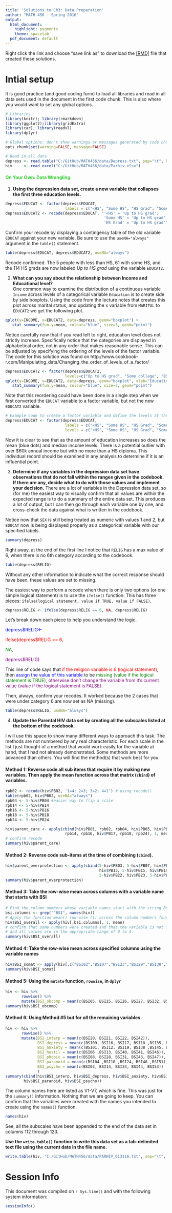 ```yaml
---
title: 'Solutions to Ch3: Data Preparation'
author: "MATH 456 - Spring 2016"
output:
  html_document:
    highlight: pygments
    theme: spacelab
  pdf_document: default
---
```


Right click the link and choose "save link as" to download the 
[[RMD]](ch3_solutions.Rmd) file that created these solutions. 

# Intial setup
It is good practice (and good coding form) to load all libraries and read in all 
data sets used in the document in the first code chunk. This is also where
you would want to set any global options. 
```r
# Libraries
library(knitr); library(rmarkdown)
library(ggplot2);library(gridExtra)
library(car); library(readxl)
library(dplyr)

# Global options: don't show warnings or messages generated by code chunks
opts_chunk$set(warning=FALSE, message=FALSE) 

# Read in all data
depress <- read.table("C:/GitHub/MATH456/data/Depress.txt", sep="\t", header=TRUE) 
hiv     <- read_excel("C:/GitHub/MATH456/data/Parhiv.xlsx")
```


#### <span style="color: LimeGreen">On Your Own: Data Wrangling</span>
1.  **Using the depression data set, create a new variable that collapses the 
    first three education levels.**
```r
depress$EDUCAT <- factor(depress$EDUCAT, 
                          labels = c("<HS", "Some HS", "HS Grad", "Some college", "BS", "MS", "PhD"))
depress$EDUCAT2 <- recode(depress$EDUCAT, "'<HS' = 'Up to HS grad'; 
                                           'Some HS' = 'Up to HS grad'; 
                                           'HS Grad' = 'Up to HS grad'")
```
Confirm your recode by displaying a contingency table of the old variable
`EDUCAT` against your new variable. Be sure to use the `useNA="always"` 
argument in the `table()` statement. 

```r
table(depress$EDUCAT, depress$EDUCAT2, useNA="always")
```
Recode confirmed. The 5 people with less than HS, 61 with some HS, and the
114 HS grads are now labeled _Up to HS grad_ using the variable `EDUCAT2`. 


2.  **What can you say about the relationship between Income and Educational
level?**  
One common way to examine the distribution of a continuous variable `Income`
across levels of a categorical variable `Education` is to create side by side
boxplots. Using the code from the lecture notes that creates this plot across
marital status, and updating the x variable from `MARITAL` to `EDUCAT2` we
get the following plot. 
```r
qplot(y=INCOME, x=EDUCAT2, data=depress, geom="boxplot") + 
   stat_summary(fun.y=mean, colour="blue", size=3, geom="point")
```

Notice carefully now that if you read left to right, education level does
not strictly increase. Specifically notice that the categories are displayed
in alphabetical order, not in any order that makes reasonable sense. This can
be adjusted by specifying the ordering of the levels of the factor variable.
The code for this solution was found on
http://www.cookbook-r.com/Manipulating_data/Changing_the_order_of_levels_of_a_factor/

```r
depress$EDUCAT2 <- factor(depress$EDUCAT2, 
                          levels=c("Up to HS grad", "Some college", "BS", "MS", "PhD"))
qplot(y=INCOME, x=EDUCAT2, data=depress, geom="boxplot", xlab="Education Level") + 
   stat_summary(fun.y=mean, colour="blue", size=3, geom="point")
```

Note that this reordering could have been done in a single step when we first
converted the `EDUCAT` variable to a factor variable, but not the new `EDUCAT2`
variable. 
```r
# Example code to create a factor variable and define the levels at the same time. 
depress$EDUCAT <- factor(depress$EDUCAT, 
                          labels = c("<HS", "Some HS", "HS Grad", "Some college", "BS", "MS", "PhD"), 
                          levels = c("<HS", "Some HS", "HS Grad", "Some college", "BS", "MS", "PhD"))
```

Now it is clear to see that as the amount of education increases so does the
mean (blue dots) and median income levels. There is a potential outlier with
over $60k annual income but with no more than a HS diploma. This individual 
record should be examined in any analysis to determine if it is an influential
point. 


3.  **Determine if any variables in the depression data set have observations
    that do not fall within the ranges given in the codebook. If there are any, 
    decide what to do with those values and implement your decision.**
There are a lot of variables in the Depression data set, so (for me) the easiest
way to visually confirm that all values are within the expected range is to do
a summary of the entire data set. This produces a lot of output, but I can then
go through each variable one by one, and cross-check the data against what is
written in the codebook.

Notice now that `SEX` is still being treated as numeric with values 1 and 2, 
but `EDUCAT` now is being displayed properly as a categorical variable with
our specified labels. 
```r
summary(depress)
```

Right away, at the end of the first line I notice that `RELIG` has a max value
of 6, when there is no 6th category according to the codebook. 
```r
table(depress$RELIG)
```
Without any other information to indicate what the correct response should have
been, these values are set to missing. 

The easiest way to perform a recode when there is only two options (or one
simple logical statement) is to use the `ifelse()` function. This has three
pieces: `ifelse(logical statement, value if TRUE, value if FALSE)`. 
```r
depress$RELIG <- ifelse(depress$RELIG == 6, NA, depress$RELIG)
```
Let's break down each piece to help you understand the logic. 

<span style="color: blue">depress$RELIG<- </span> 

<span style="color: red">ifelse(depress$RELIG == 6, </span> 

<span style="color: green">NA, </span> 

<span style="color: purple"> depress$RELIG)</span> 


This line of code says that <span style="color: red">if the religion variable
is 6 (logical statement)</span>, then <span style="color: blue">assign the value of this variable</span>
to be <span style="color: green">missing (value if the logical statement is TRUE)</span>, 
<span style="color: purple">otherwise don't change the variable from it's current 
value (value if the logical statement is FALSE)</span>. 

Then, always, confirm your recodes. It worked because the 2 cases that were
under category 6 are now set as NA (missing). 
```r
table(depress$RELIG, useNA="always")
```

4.  **Update the Parental HIV data set by creating all the subscales listed at 
    the bottom of the codebook.**
    
I will use this space to show many different ways to approach this task. The methods
are not numbered by any real characteristic. For each scale in the list I just thought 
of a method that would work easily for the variable at hand, that I had not already 
demonstrated. Some methods are more advanced than others. You will find the method(s)
that work best for you. 

#### Method 1: Reverse code all sub items that require it by making new variables. Then apply the mean function across that matrix (`cbind`) of variables. 

```r
rpb02 <- recode(hiv$PB02, '1=4; 2=3; 3=2; 4=1') # using recode()
table(rpb02, hiv$PB02, useNA="always") 
rpb04 <- 5-hiv$PB04 #easier way to flip a scale
rpb14 <- 5-hiv$PB14
rpb16 <- 5-hiv$PB16
rpb18 <- 5-hiv$PB18
rpb24 <- 5-hiv$PB24

hiv$parent_care <- apply(cbind(hiv$PB01, rpb02, rpb04, hiv$PB05, hiv$PB06, hiv$PB11, hiv$PB12, 
                          rpb14, rpb16, hiv$PB17, rpb18, rpb24), 1, mean)
# confirm recode
summary(hiv$parent_care)
```

#### Method 2: Reverse code sub-items at the time of combining (`cbind`). 
```r
hiv$parent_overprotection <- apply(cbind(5-hiv$PB03, 5-hiv$PB07, hiv$PB08, hiv$PB09, hiv$PB10, 
                                         hiv$PB13, 5-hiv$PB15, hiv$PB19, hiv$PB20, 5-hiv$PB21, 
                                         5-hiv$PB22, hiv$PB23, 5-hiv$PB25), 1, mean)
summary(hiv$parent_overprotection)
```

#### Method 3: Take the row-wise mean across columns with a variable name that starts with BSI
```r
# Find the column numbers whose variable names start with the string BSI
bsi.columns <- grep("^BSI", names(hiv))
# Apply the function mean() row-wise (1) across the column numbers found  above. 
hiv$BSI_overall <- apply(hiv[,bsi.columns], 1, mean)
# confirm that some numbers were created and that the variable is not fully missing, 
# and all values are in the appropriate range of 0 to 4. 
summary(hiv$BSI_overall) 
```

#### Method 4: Take the row-wise mean across specified columns using the variable names
```r
hiv$BSI_somat <- apply(hiv[,c("BSI02","BSI07","BSI23","BSI29","BSI30","BSI33","BSI37")], 1, mean)
summary(hiv$BSI_somat)
```

#### Method 5: Using the `mutate` function, `rowwise`, in `dplyr`
```r
hiv <- hiv %>% 
       rowwise() %>% 
       mutate(BSI_obcomp = mean(c(BSI05, BSI15, BSI26, BSI27, BSI32, BSI36)))
summary(hiv$BSI_obcomp)
```

#### Method 6: Using Method #5 but for *all* the remaining variables. 
```r
hiv <- hiv %>% 
       rowwise() %>% 
       mutate(BSI_interp = mean(c(BSI20, BSI21, BSI22, BSI42)), 
              BSI_depress = mean(c(BSI09, BSI16, BSI17, BSI18 ,BSI35, BSI50)),
              BSI_anxiety = mean(c(BSI01, BSI12, BSI19, BSI38 ,BSI45, BSI49)),
              BSI_hostil = mean(c(BSI06 ,BSI13, BSI40, BSI41, BSI46)),
              BSI_phobic = mean(c(BSI08, BSI28, BSI31, BSI43, BSI47)),
              BSI_paranoid = mean(c(BSI04 ,BSI10 ,BSI24, BSI48 ,BSI51)),
              BSI_psycho = mean(c(BSI03, BSI14, BSI34, BSI44, BSI53))
              )
summary(cbind(hiv$BSI_interp, hiv$BSI_depress, hiv$BSI_anxiety, hiv$BSI_hostil, hiv$BSI_phobic, 
        hiv$BSI_paranoid, hiv$BSI_psycho))
```
The column names here are listed as V1-V7, which is fine. This was just for the
`summary()` information. Nothing that we are going to keep. You can confirm that the
variables were created with the names you intended to create using the `names()` function. 

```r
names(hiv)
```
See, all the subscales have been appended to the end of the data set in columns 112 through 123. 


**Use the `write.table()` function to write this data set as a tab-delimited 
  text file using the current date in the file name.**
```r
write.table(hiv, "C:/GitHub/MATH456/data/PARHIV_013116.txt", sep="\t", row.names=FALSE, col.names=FALSE)
```
    
# Session Info
This document was compiled on `r Sys.time()` and with the following system
information:
```r
sessionInfo()
```